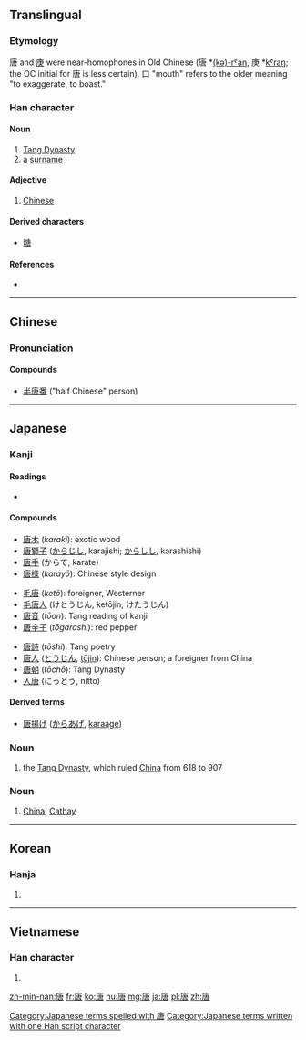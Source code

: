 ==Translingual==

===Etymology===
{{Han compound|庚|口|c1=p|c2=s|t2=mouth|ls=psc}}

唐 and [[庚]] were near-homophones in Old Chinese (唐 *[[w:International Phonetic Alphabet|(kə)-rˤaŋ]], 庚 *[[w:International Phonetic Alphabet|kˤraŋ]]; the OC initial for 唐 is less certain). 口 "mouth" refers to the older meaning "to exaggerate, to boast."

===Han character===
{{Han char|rn=30|rad=口|as=07|sn=10|four=0026<sub>7</sub>|canj=戈中口 (ILR)|ids=⿸[[广]]⿱[[肀]][[口]]}}

====Noun====
# [[w:Tang Dynasty|Tang Dynasty]]
# a [[surname]]

====Adjective====
# [[Chinese]]

====Derived characters====
* [[糖]]

====References====
* {{Han ref|kx=0192.120|dkj=03709|dj=0411.200|hdz=10633.050|uh=5510|ud=21776|bh=ADF0|bd=44528}}

----

==Chinese==
{{zh-hanzi-box|[[唐]]}}

===Pronunciation===
{{zh-pron
|m=táng
|c=tong4
|mn=
|mc=y
|oc=y
|ma=
|cat=pn
}}

====Compounds====
* [[半唐番]] ("half Chinese" person)

----

==Japanese==

===Kanji===
{{ja-kanji|grade=c|rs=口07}}

====Readings====
* {{ja-readings|on=[[とう]] (''tō'')|kun=[[から]] (''kara'')|nanori=[[かろ]] (''karo''), [[たん]] (''tan'')}}

====Compounds====
{{top3}}
* [[唐木]] (''karaki''): exotic wood
* [[唐獅子]] ([[からじし]], karajishi; [[からしし]], karashishi)
* [[唐手]] (からて, karate)
* [[唐様]] (''karayō''): Chinese style design
{{mid3}}
* [[毛唐]] (''ketō''): foreigner, Westerner
* [[毛唐人]] (けとうじん, ketōjin; けたうじん)
* [[唐音]] (''tōon''): Tang reading of kanji
* [[唐辛子]] (''tōgarashi''): red pepper
{{mid3}}
* [[唐詩]] (''tōshi''): Tang poetry
* [[唐人]] ([[とうじん]], [[tōjin]]): Chinese person; a foreigner from China
* [[唐朝]] (''tōchō''): Tang Dynasty
* [[入唐]] (にっとう, nittō)
{{bottom}}

====Derived terms====
* [[唐揚げ]] ([[からあげ]], [[karaage]])

===Noun===
{{ja-noun|k|hira=とう|rom=tō}}

# the [[w:Tang Dynasty|Tang Dynasty]], which ruled [[China]] from 618 to 907

===Noun===
{{ja-noun|k|hira=から|rom=kara}}

# {{context|formal|dated|lang=ja}} [[China]]; [[Cathay]]

[[Category:Japanese terms spelled with 唐]]
[[Category:Japanese terms written with one Han script character]]

----

==Korean==

===Hanja===
{{ko-hanja|hangeul=당|rv=dang|mr=tang}}

# {{defn|lang=ko|sort=口07}}

----

==Vietnamese==

===Han character===
{{vi-hantu|[[đường]], [[đằng]], [[đàng]], [[giềng]]|rs=口07}}

# {{defn|lang=vi|sort=口07}}

[[zh-min-nan:唐]]
[[fr:唐]]
[[ko:唐]]
[[hu:唐]]
[[mg:唐]]
[[ja:唐]]
[[pl:唐]]
[[zh:唐]]